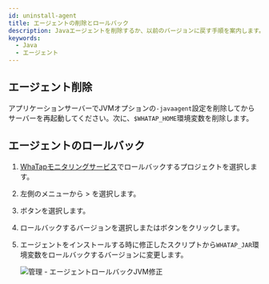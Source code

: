 ```yaml
---
id: uninstall-agent
title: エージェントの削除とロールバック
description: Javaエージェントを削除するか、以前のバージョンに戻す手順を案内します。エージェントを削除するときは、-javaagent JVMオプションを削除してサーバーを再起動する方法と環境変数を戻す方法を案内します。
keywords:
  - Java
  - エージェント
---
```


## エージェント削除

アプリケーションサーバーでJVMオプションの`-javaagent`設定を削除してからサーバーを再起動してください。次に、`$WHATAP_HOME`環境変数を削除します。

## エージェントのロールバック

1. [WhaTapモニタリングサービス](https://service.whatap.io)でロールバックするプロジェクトを選択します。

2. 左側のメニューから<Cmdname sid="side_management" className="uitext" /> &gt; <Cmdname sid="side_agentUpdate" className="uitext" />を選択します。

3. <Cmdname sid="other_versions" className="uitext" />ボタンを選択します。

4. ロールバックするバージョンを選択し<Cmdname sid="selected_version" className="uitext" />または<Cmdname sid="selected*VERSION*for_all" className="uitext" />ボタンをクリックします。

   <ImgLang img='agent_rollback_2.png' desc='管理 - エージェントのロールバック' />

5. エージェントをインストールする時に修正したスクリプトから`WHATAP_JAR`環境変数をロールバックするバージョンに変更します。

   ![管理 - エージェントロールバックJVM修正](/img/agent_rollback_3.png)
